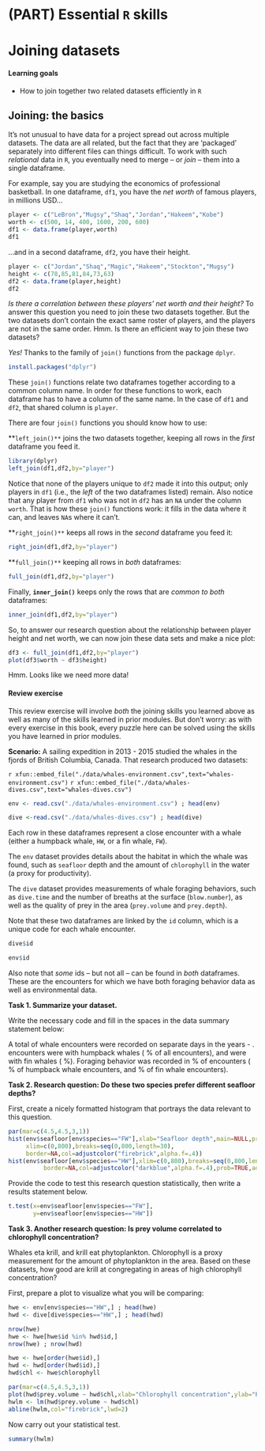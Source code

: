 # (PART) Essential `R` skills {-}

# Joining datasets

#### Learning goals {-}

* How to join together two related datasets efficiently in `R`


## Joining: the basics {-}

It's not unusual to have data for a project spread out across multiple datasets. The data are all related, but the fact that they are 'packaged' separately into different files can things difficult. To work with such *relational* data in `R`, you eventually need to merge -- or *join* -- them into a single dataframe. 

For example, say you are studying the economics of professional basketball. In one dataframe, `df1`, you have the *net worth* of famous players, in millions USD...

```r
player <- c("LeBron","Mugsy","Shaq","Jordan","Hakeem","Kobe")
worth <- c(500, 14, 400, 1600, 200, 600)
df1 <- data.frame(player,worth)
df1
```

...and in a second dataframe, `df2`, you have their height. 

```r
player <- c("Jordan","Shaq","Magic","Hakeem","Stockton","Mugsy")
height <- c(78,85,81,84,73,63)
df2 <- data.frame(player,height)
df2
```

*Is there a correlation between these players' net worth and their height?* To answer this question you need to join these two datasets together. But the two datasets don't contain the exact same roster of players, and the players are not in the same order. Hmm. Is there an efficient way to join these two datasets?  

*Yes!* Thanks to the family of `join()` functions from the package `dplyr`.  

```r
install.packages("dplyr")
```

These `join()` functions relate two dataframes together according to a common column name. In order for these functions to work, each dataframe has to have a column of the same name. In the case of `df1` and `df2`, that shared column is `player`.   

There are four `join()` functions you should know how to use: 

**`left_join()**` joins the two datasets together, keeping all rows in the *first* dataframe you feed it. 

```r
library(dplyr)
left_join(df1,df2,by="player")
```

Notice that none of the players unique to `df2` made it into this output; only players in `df1` (i.e., the *left* of the two dataframes listed) remain. Also notice that any player from `df1` who was not in `df2` has an `NA` under the column `worth`. That is how these `join()` functions work: it fills in the data where it can, and leaves `NA`s where it can't. 

**`right_join()**` keeps all rows in the *second* dataframe you feed it:

```r
right_join(df1,df2,by="player")
```

**`full_join()**` keeping all rows in *both* dataframes:

```r
full_join(df1,df2,by="player")
```

Finally, **`inner_join()`** keeps only the rows that are *common to both* dataframes:  

```r
inner_join(df1,df2,by="player")
```

So, to answer our research question about the relationship between player height and net worth, we can now join these data sets and make a nice plot:

```r
df3 <- full_join(df1,df2,by="player")
plot(df3$worth ~ df3$height)
```

Hmm. Looks like we need more data!

#### Review exercise {-}

This review exercise will involve *both* the joining skills you learned above as well as many of the skills learned in prior modules. But don't worry: as with every exercise in this book, every puzzle here can be solved using the skills you have learned in prior modules.  

**Scenario:** A sailing expedition in 2013 - 2015 studied the whales in the fjords of British Columbia, Canada. That research produced two datasets: 

`r xfun::embed_file("./data/whales-environment.csv",text="whales-environment.csv")`
`r xfun::embed_file("./data/whales-dives.csv",text="whales-dives.csv")`

```r
env <- read.csv("./data/whales-environment.csv") ; head(env)

dive <-read.csv("./data/whales-dives.csv") ; head(dive)
```

Each row in these dataframes represent a close encounter with a whale (either a humpback whale, `HW`, or a fin whale, `FW`). 

The `env` dataset provides details about the habitat in which the whale was found, such as `seafloor` depth and the amount of `chlorophyll` in the water (a proxy for productivity). 

The `dive` dataset provides measurements of whale foraging behaviors, such as `dive.time` and the number of breaths at the surface (`blow.number`), as well as the quality of prey in the area (`prey.volume` and `prey.depth`).

Note that these two dataframes are linked by the `id` column, which is a unique code for each whale encounter. 

```r
dive$id

env$id
```

Also note that *some* ids -- but not all -- can be found in *both* dataframes. These are the encounters for which we have both foraging behavior data as well as environmental data. 

**Task 1. Summarize your dataset.**  

Write the necessary code and fill in the *<blank>* spaces in the data summary statement below:

A total of *<blank>* whale encounters were recorded on *<blank>* separate days in the years *<blank>* - *<blank>*.  *<blank>* encounters were with humpback whales (*<blank>* % of all encounters), and *<blank>* were with fin whales (*<blank>* %). Foraging behavior was recorded in *<blank>* % of encounters (*<blank>* % of humpback whale encounters, and *<blank>* % of fin whale encounters).

**Task 2. Research question: Do these two species prefer different seafloor depths?** 

First, create a nicely formatted histogram that portrays the data relevant to this question.

```r
par(mar=c(4.5,4.5,3,1))
hist(env$seafloor[env$species=="FW"],xlab="Seafloor depth",main=NULL,prob=TRUE,
     xlim=c(0,800),breaks=seq(0,800,length=30),
     border=NA,col=adjustcolor("firebrick",alpha.f=.4))
hist(env$seafloor[env$species=="HW"],xlim=c(0,800),breaks=seq(0,800,length=30),
          border=NA,col=adjustcolor("darkblue",alpha.f=.4),prob=TRUE,add=TRUE)
```

Provide the code to test this research question statistically, then write a results statement below.

```r
t.test(x=env$seafloor[env$species=="FW"],
       y=env$seafloor[env$species=="HW"])
```


**Task 3. Another research question: Is prey volume correlated to chlorophyll concentration?**

Whales eta krill, and krill eat phytoplankton. Chlorophyll is a proxy measurement for the amount of phytoplankton in the area. Based on these datasets, how good are krill at congregating in areas of high chlorophyll concentration? 

First, prepare a plot to visualize what you will be comparing:

```r
hwe <- env[env$species=="HW",] ; head(hwe)
hwd <- dive[dive$species=="HW",] ; head(hwd)

nrow(hwe)
hwe <- hwe[hwe$id %in% hwd$id,]
nrow(hwe) ; nrow(hwd)

hwe <- hwe[order(hwe$id),]
hwd <- hwd[order(hwd$id),]
hwd$chl <- hwe$chlorophyll

par(mar=c(4.5,4.5,3,1))
plot(hwd$prey.volume ~ hwd$chl,xlab="Chlorophyll concentration",ylab="Prey volume",pch=16,cex=.8)
hwlm <- lm(hwd$prey.volume ~ hwd$chl)
abline(hwlm,col="firebrick",lwd=2)

```

Now carry out your statistical test. 

```r
summary(hwlm)
```







